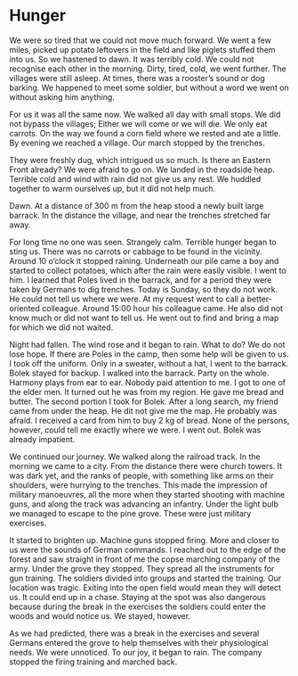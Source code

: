 # Hunger {#hunger}

We were so tired that we could not move much forward. We went a few miles, picked up potato leftovers in the field and like piglets stuffed them into us. So we hastened to dawn. It was terribly cold. We could not recognise each other in the morning. Dirty, tired, cold, we went further. The villages were still asleep. At times, there was a rooster's sound or dog barking. We happened to meet some soldier, but without a word we went on without asking him anything.

For us it was all the same now. We walked all day with small stops. We did not bypass the villages; Either we will come or we will die. We only eat carrots. On the way we found a corn field where we rested and ate a little. By evening we reached a village. Our march stopped by the trenches.

They were freshly dug, which intrigued us so much. Is there an Eastern Front already? We were afraid to go on. We landed in the roadside heap. Terrible cold and wind with rain did not give us any rest. We huddled together to warm ourselves up, but it did not help much.

Dawn. At a distance of 300 m from the heap stood a newly built large barrack. In the distance the village, and near the trenches stretched far away.

For long time no one was seen. Strangely calm. Terrible hunger began to sting us. There was no carrots or cabbage to be found in the vicinity. Around 10 o'clock it stopped raining. Underneath our pile came a boy and started to collect potatoes, which after the rain were easily visible. I went to him. I learned that Poles lived in the barrack, and for a period they were taken by Germans to dig trenches. Today is Sunday, so they do not work. He could not tell us where we were. At my request went to call a better-oriented colleague. Around 15:00 hour his colleague came. He also did not know much or did not want to tell us. He went out to find and bring a map for which we did not waited.

Night had fallen. The wind rose and it began to rain. What to do? We do not lose hope. If there are Poles in the camp, then some help will be given to us. I took off the uniform. Only in a sweater, without a hat, I went to the barrack. Bolek stayed for backup. I walked into the barrack. Party on the whole. Harmony plays from ear to ear. Nobody paid attention to me. I got to one of the elder men. It turned out he was from my region. He gave me bread and butter. The second portion I took for Bolek. After a long search, my friend came from under the heap. He dit not give me the map. He probably was afraid. I received a card from him to buy 2 kg of bread. None of the persons, however, could tell me exactly where we were. I went out. Bolek was already impatient.

We continued our journey. We walked along the railroad track. In the morning we came to a city. From the distance there were church towers. It was dark yet, and the ranks of people, with something like arms on their shoulders, were hurrying to the trenches. This made the impression of military manoeuvres, all the more when they started shooting with machine guns, and along the track was advancing an infantry. Under the light bulb we managed to escape to the pine grove. These were just military exercises.

It started to brighten up. Machine guns stopped firing. More and closer to us were the sounds of German commands. I reached out to the edge of the forest and saw straight in front of me the copse marching company of the army. Under the grove they stopped. They spread all the instruments for gun training. The soldiers divided into groups and started the training. Our location was tragic. Exiting into the open field would mean they will detect us. It could end up in a chase. Staying at the spot was also dangerous because during the break in the exercises the soldiers could enter the woods and would notice us. We stayed, however.

As we had predicted, there was a break in the exercises and several Germans entered the grove to help themselves with their physiological needs. We were unnoticed. To our joy, it began to rain. The company stopped the firing training and marched back.